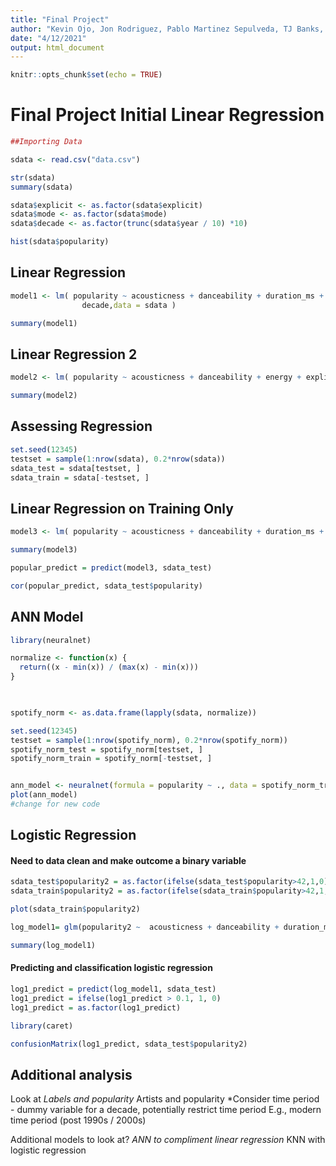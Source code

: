 ```yaml
---
title: "Final Project"
author: "Kevin Ojo, Jon Rodriguez, Pablo Martinez Sepulveda, TJ Banks, Alex Johnson"
date: "4/12/2021"
output: html_document
---
```


```r
knitr::opts_chunk$set(echo = TRUE)
```

# Final Project Initial Linear Regression
```r
##Importing Data

sdata <- read.csv("data.csv")

str(sdata)
summary(sdata)

sdata$explicit <- as.factor(sdata$explicit)
sdata$mode <- as.factor(sdata$mode)
sdata$decade <- as.factor(trunc(sdata$year / 10) *10)

hist(sdata$popularity)

```

## Linear Regression
```r

model1 <- lm( popularity ~ acousticness + danceability + duration_ms + energy + explicit + instrumentalness + key + liveness + loudness + speechiness + tempo + tempo + valence +mode +
                decade,data = sdata )

summary(model1)

```
## Linear Regression 2
```r
model2 <- lm( popularity ~ acousticness + danceability + energy + explicit + instrumentalness + key + liveness + speechiness + valence +mode,data = sdata )

summary(model2)

```

## Assessing Regression

```r

set.seed(12345)
testset = sample(1:nrow(sdata), 0.2*nrow(sdata))
sdata_test = sdata[testset, ]
sdata_train = sdata[-testset, ]

```

## Linear Regression on Training Only

```r
model3 <- lm( popularity ~ acousticness + danceability + duration_ms + energy + explicit + instrumentalness + key + liveness + speechiness + valence ,data = sdata_train )

summary(model3)


```

```r

popular_predict = predict(model3, sdata_test)

cor(popular_predict, sdata_test$popularity)


```

## ANN Model

```r
library(neuralnet)

normalize <- function(x) { 
  return((x - min(x)) / (max(x) - min(x)))
}

  

spotify_norm <- as.data.frame(lapply(sdata, normalize))

set.seed(12345)
testset = sample(1:nrow(spotify_norm), 0.2*nrow(spotify_norm))
spotify_norm_test = spotify_norm[testset, ]
spotify_norm_train = spotify_norm[-testset, ]


ann_model <- neuralnet(formula = popularity ~ ., data = spotify_norm_train)
plot(ann_model)
#change for new code

```


## Logistic Regression

#### Need to data clean and make outcome a binary variable
```r
sdata_test$popularity2 = as.factor(ifelse(sdata_test$popularity>42,1,0))
sdata_train$popularity2 = as.factor(ifelse(sdata_train$popularity>42,1,0))

plot(sdata_train$popularity2)

log_model1= glm(popularity2 ~  acousticness + danceability + duration_ms + energy + explicit + instrumentalness + key + liveness + loudness + speechiness + tempo + valence +decade ,data = sdata_train, family = "binomial")

summary(log_model1)

```
#### Predicting and classification logistic regression

```r

log1_predict = predict(log_model1, sdata_test)
log1_predict = ifelse(log1_predict > 0.1, 1, 0)
log1_predict = as.factor(log1_predict)

library(caret)

confusionMatrix(log1_predict, sdata_test$popularity2)

```

## Additional analysis 

Look at
*Labels and popularity
*Artists and popularity 
*Consider time period - dummy variable for a decade, potentially restrict time period 
  E.g., modern time period (post 1990s / 2000s)
  
Additional models to look at?
*ANN to compliment linear regression 
*KNN with logistic regression 



